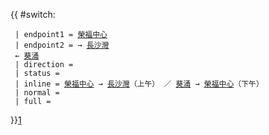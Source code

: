 {{ #switch: {{{format|}}}
  | endpoint1 = [[榮福中心]]
  | endpoint2 = → [[長沙灣]] <br> ← [[葵涌]]
  | direction = 
  | status = {{HK Bus Status|P}}
  | inline = [[榮福中心]] → [[長沙灣]]（上午） ／ [[葵涌]] → [[榮福中心]]（下午）
  | normal =
  | full =
}}<noinclude>[[category:新界居民巴士路線模板|1]]</noinclude>